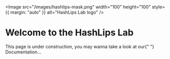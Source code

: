 
<br />
<br />

<Image
  src="/images/hashlips-mask.png"
  width="100"
  height="100"
  style={{ margin: "auto" }}
  alt="HashLips Lab logo"
/>

# Welcome to the HashLips Lab

<Callout type="info">
  This page is under construction, you may wanna take a look at our{" "}
  <Link href="/docs">Documentation</Link>...
</Callout>
